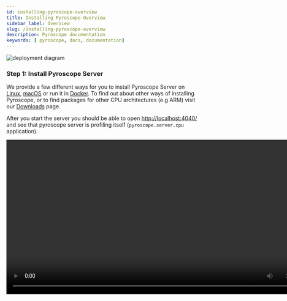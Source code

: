 ```yaml
---
id: installing-pyroscope-overview
title: Installing Pyroscope Overview
sidebar_label: Overview
slug: /installing-pyroscope-overview
description: Pyroscope documentation
keywords: [ pyroscope, docs, documentation]
---
```





![deployment diagram](/img/deployment.svg)

### Step 1: Install Pyroscope Server

We provide a few different ways for you to install Pyroscope Server on [Linux](server-install-linux), [macOS](server-install-macos) or run it in <FontAwesomeIcon color="#0db7ed" icon={faDocker}/> [Docker](docker-guide). To find out about other ways of installing Pyroscope, or to find packages for other CPU architectures (e.g ARM) visit our [Downloads](/downloads) page.

After you start the server you should be able to open [http://localhost:4040/](http://localhost:4040/) and see that pyroscope server is profiling itself (`pyroscope.server.cpu` application).

<video src="/videos/demo5.mov" width="807" controls />

### Step 2: Start profiling your application using Pyroscope Agent

Now that you have **Pyroscope Server** running you can start continuously profiling your own applications.
[**Pyroscope Agent**](agent-overview) can be run on [Linux](agent-install-linux), [macOS](agent-install-macos), [Windows](agent-install-windows)
and in <FontAwesomeIcon color="#0db7ed" icon={faDocker}/> Docker, and supports the following integrations:
* [eBPF](ebpf)
* [Go](golang)
* [PHP](php)
* [Python](python)
* [Ruby](ruby)
* [.NET](dotnet)

We'll be adding more platforms soon, if you want us to prioritize one particular platform, create an issue at
[Github](https://github.com/pyroscope-io/pyroscope/issues) or reach out to us in our
[<img className="navbar-icon" src="/img/navbar/slack.svg"/>slack group](https://pyroscope.io/slack).

### Next steps

The following topics may be of interest to you:
  * [Server Authentication](auth-google)
  * [Supported Integrations](supported-integrations)
  * [Pyroscope Server](server-overview)
  * [Pyroscope Agent](agent-overview)

For a list of the minimum hardware and software requirements, refer to [Deployment Guide](deployment).
